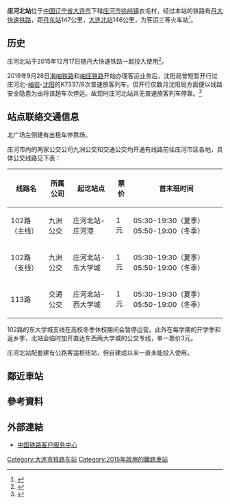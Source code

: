 {{Infobox China railway station 
|车站名称 = 庄河北站
|图片 = 庄河北站北广场.JPG
|图片介绍 = 庄河北站北广场
|其他名称 = 
|英文名称 = Zhuanghebei Railway Station
|车站代码 = 
|电报码 = ZUT
|拼音码 = ZHB
|车站位置 = [[中华人民共和国|中国]][[辽宁省|辽宁省]][[大连市|大连市]][[庄河市|庄河市]][[徐嶺鎮|徐嶺鎮]]衣屯村
|归属 = [[沈阳铁路局|沈阳铁路局]]
|线路 = [[丹大城际铁路|丹大城际铁路]]
|车站等级 = [[三等站_(中铁)|三等站]]
|月台数目 = 3
|站台面 = 5
|股道数目 = 7
|坐标 = {{coord|39|43|35.54|N|122|55|52.87|E|display=inline,title}}
}}
'''庄河北站'''位于[[中国|中国]][[辽宁省|辽宁省]][[大连市|大连市]]下辖[[庄河市|庄河市]][[徐岭镇|徐岭镇]]衣屯村，经过本站的铁路有[[丹大快速铁路|丹大快速铁路]]，距[[丹东站|丹东站]]147公里，[[大连北站|大连北站]]146公里，为客运三等火车站<ref>{{cite news |url=http://www.jt.dl.gov.cn/bkzy/2317.html |title=丹大快铁今日正式开通运营 |publisher=大连市交通局 |deadurl=yes |archiveurl=https://web.archive.org/web/20160304185539/http://www.jt.dl.gov.cn/bkzy/2317.html |archivedate=2016-03-04 |accessdate=2016-01-10 }}</ref>。

==历史==
庄河北站于2015年12月17日随丹大快速铁路一起投入使用<ref>{{cite news|url=http://china.cnr.cn/ygxw/20151217/t20151217_520825924.shtml|title=丹大快速铁路今日开通运营 全程最快1小时45分|publisher=央广网|accessdate=2016-01-10|archive-date=2016-03-07|archive-url=https://web.archive.org/web/20160307065809/http://china.cnr.cn/ygxw/20151217/t20151217_520825924.shtml|dead-url=yes}}</ref>。

2019年9月28日[[海岫铁路|海岫铁路]]和[[岫庄铁路|岫庄铁路]]开始办理客运业务后，沈阳局曾短暂开行过庄河北-[[岫岩站|岫岩]]-[[沈阳站|沈阳]]的K7337/8次普速旅客列车。但开行仅数月沈阳局方面便以线路安全隐患为由将该趟车次停运。故现时庄河北站并无普速旅客列车停靠。<ref>{{Cite web|title=海庄铁路9月28日起开行两对旅客列车 鞍山岫岩结束不通旅客列车历史_辽宁频道-国际在线”|url=http://ln.cri.cn/20190927/e319e962-4adb-d63a-cb88-ceb2a41cea1e.html|accessdate=2021-04-04|work=ln.cri.cn|archive-date=2020-07-30|archive-url=https://web.archive.org/web/20200730053500/http://ln.cri.cn/20190927/e319e962-4adb-d63a-cb88-ceb2a41cea1e.html|dead-url=no}}</ref>

== 站点联络交通信息 ==
北广场左侧建有出租车停靠场。

庄河市内的两家公交公司九洲公交和交通公交均开通有线路前往庄河市区各地，具体公交线路见下表：
{| class="wikitable"
|+
!线路名
!所属公司
!起讫站点
!票价
!首末班时间
|-
|102路（主线）
|九洲公交
|庄河北站-庄河港
|1元
|05:30-19:30（夏季）
05:50-19:00（冬季）
|-
|102路（支线）
|九洲公交
|庄河北站-东大学城
|1元
|05:30-19:30（夏季）
05:50-19:00（冬季）
|-
|113路
|交通公交
|庄河北站-西大学城
|1元
|05:30-19:30（夏季）
05:50-19:00（冬季）
|}
102路的东大学城支线在高校冬季休校期间会暂停运营。此外在每学期的开学季和返乡季，北站会临时加开直达东西两大学城的公交专线，单一票价3元。

庄河北站配套建有公路客运枢纽站，但自建成以来一直未能投入使用。

==鄰近車站==
{{start rail box|[[中国铁路|中国铁路]]}}
{{s-inop|[[庄河西站|庄河西站]]}}
{{s-line|[[丹大快速铁路|丹大快速铁路]]}}
{{s-inop|[[兰店站|兰店站]]}}
{{end box}}

==參考資料==
{{reflist}}
==外部連結==
* [http://www.12306.cn/mormhweb/ 中国铁路客户服务中心]{{Wayback|url=http://www.12306.cn/mormhweb/ |date=20180205163941 }}
{{丹大城际铁路}}

[[Category:大连市铁路车站|Category:大连市铁路车站]]
[[Category:2015年啟用的鐵路車站|Category:2015年啟用的鐵路車站]]
